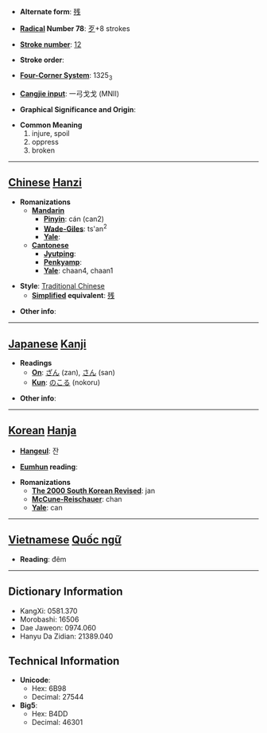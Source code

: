 * '''Alternate form''': [[残]]

* '''[[Wiktionary:Chinese radical index| Radical]] Number 78''': [[Wiktionary:Chinese radical index 歹|歹]]+8 strokes

* '''[[Wiktionary:Chinese total strokes index|Stroke number]]''': [[Wiktionary:Chinese total strokes index 12|12]]

* '''Stroke order''': 

* '''[[Wiktionary:Chinese four corner index|Four-Corner System]]''': 1325<sub>3</sub>

* '''[[Wiktionary:Chinese Cangjie index|Cangjie input]]''': 一弓戈戈 (MNII)

* '''Graphical Significance and Origin''': 

* '''Common Meaning'''
*#injure, spoil
*# oppress
*# broken


----

== [[Chinese]] [[Hanzi]] ==

* '''Romanizations'''
** '''[[Mandarin]]'''
*** '''[[Pinyin]]''': cán (can2)
*** '''[[Wade-Giles]]''': ts'an<sup>2</sup>
*** '''[[Yale]]''': 
** '''[[Cantonese]]'''
*** '''[[Jyutping]]''':
*** '''[[Penkyamp]]''': 
*** '''[[Yale]]''': chaan4, chaan1

* '''Style''': [[Traditional Chinese]] 
** '''[[Simplified Chinese|Simplified]] equivalent''': [[残]]

* '''Other info''': 

----

== [[Japanese]] [[Kanji]] ==

* '''Readings'''
** '''[[On]]''': [[ざん]] (zan), [[さん]] (san)
** '''[[Kun]]''': [[のこる]] (nokoru)

* '''Other info''':  

----

== [[Korean]] [[Hanja]] ==

* '''[[Hangeul]]''': 잔

* '''[[Eumhun]] reading''': 

* '''Romanizations'''
** '''[[The 2000 South Korean Revised Romanization|The 2000 South Korean Revised]]''': jan
** '''[[McCune-Reischauer]]''': chan
** '''[[Yale]]''': can


----

== [[Vietnamese]] [[Quốc ngữ]] ==

* '''Reading''': đêm

----

== Dictionary Information ==

* KangXi: 0581.370
* Morobashi: 16506
* Dae Jaweon: 0974.060
* Hanyu Da Zidian: 21389.040

== Technical Information ==

* '''Unicode''':
** Hex: 6B98
** Decimal: 27544
* '''Big5''':
** Hex: B4DD
** Decimal: 46301